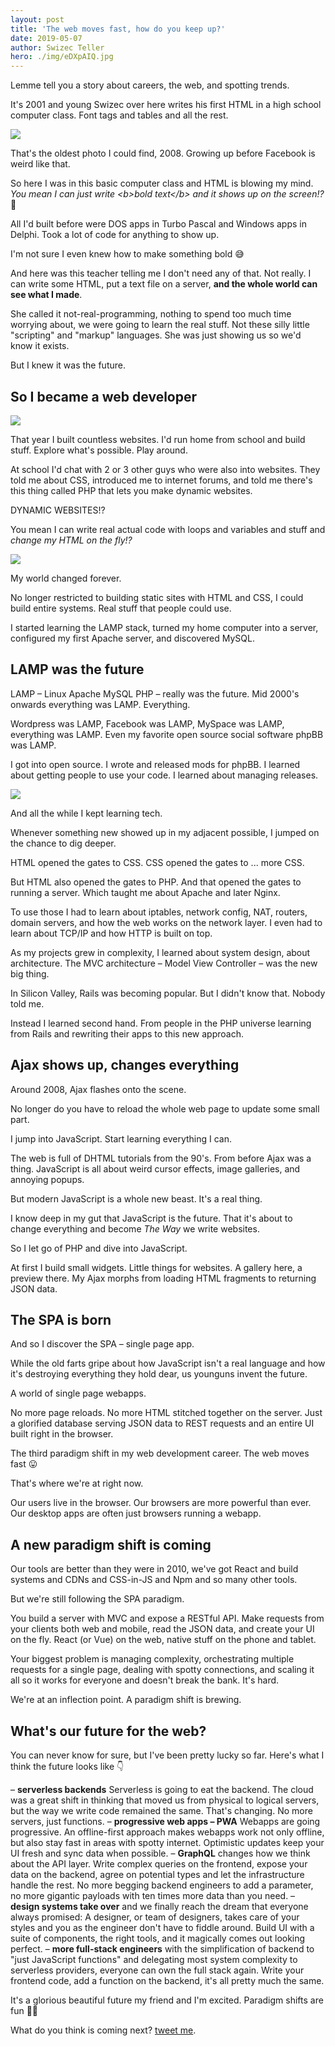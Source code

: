 ```yaml
---
layout: post
title: 'The web moves fast, how do you keep up?'
date: 2019-05-07
author: Swizec Teller
hero: ./img/eDXpAIQ.jpg
---
```

Lemme tell you a story about careers, the web, and spotting trends.





It's 2001 and young Swizec over here writes his first HTML in a high school computer class. Font tags and tables and all the rest.



![](./img/eDXpAIQ.jpg)



That's the oldest photo I could find, 2008. Growing up before Facebook is weird like that.



So here I was in this basic computer class and HTML is blowing my mind. _You mean I can just write &lt;b>bold text&lt;/b> and it shows up on the screen!?_ 🤯



All I'd built before were DOS apps in Turbo Pascal and Windows apps in Delphi. Took a lot of code for anything to show up.



I'm not sure I even knew how to make something bold 😅



And here was this teacher telling me I don't need any of that. Not really. I can write some HTML, put a text file on a server, **and the whole world can see what I made**.



She called it not-real-programming, nothing to spend too much time worrying about, we were going to learn the real stuff. Not these silly little "scripting" and "markup" languages. She was just showing us so we'd know it exists.



But I knew it was the future.



## So I became a web developer



![](./img/system-files-5464be-25342b82b69f000b5c-h_1024,dpr_2-pjpjdabomb_4u2cGIFSconstruction.gif)



That year I built countless websites. I'd run home from school and build stuff. Explore what's possible. Play around.



At school I'd chat with 2 or 3 other guys who were also into websites. They told me about CSS, introduced me to internet forums, and told me there's this thing called PHP that lets you make dynamic websites.



DYNAMIC WEBSITES!?



You mean I can write real actual code with loops and variables and stuff and _change my HTML on the fly!?_



![](./img/media-xB1RqLGoBNh3W-giphy.gif)



My world changed forever.



No longer restricted to building static sites with HTML and CSS, I could build entire systems. Real stuff that people could use.



I started learning the LAMP stack, turned my home computer into a server, configured my first Apache server, and discovered MySQL.



## LAMP was the future



LAMP – Linux Apache MySQL PHP – really was the future. Mid 2000's onwards everything was LAMP. Everything.



Wordpress was LAMP, Facebook was LAMP, MySpace was LAMP, everything was LAMP. Even my favorite open source social software phpBB was LAMP.



I got into open source. I wrote and released mods for phpBB. I learned about getting people to use your code. I learned about managing releases.



![](./img/vA7WjXd.png)



And all the while I kept learning tech.



Whenever something new showed up in my adjacent possible, I jumped on the chance to dig deeper.



HTML opened the gates to CSS. CSS opened the gates to ... more CSS.



But HTML also opened the gates to PHP. And that opened the gates to running a server. Which taught me about Apache and later Nginx.



To use those I had to learn about iptables, network config, NAT, routers, domain servers, and how the web works on the network layer. I even had to learn about TCP/IP and how HTTP is built on top.



As my projects grew in complexity, I learned about system design, about architecture. The MVC architecture – Model View Controller – was the new big thing.



In Silicon Valley, Rails was becoming popular. But I didn't know that. Nobody told me.



Instead I learned second hand. From people in the PHP universe learning from Rails and rewriting their apps to this new approach.



## Ajax shows up, changes everything



Around 2008, Ajax flashes onto the scene.



No longer do you have to reload the whole web page to update some small part.



I jump into JavaScript. Start learning everything I can.



The web is full of DHTML tutorials from the 90's. From before Ajax was a thing. JavaScript is all about weird cursor effects, image galleries, and annoying popups.



But modern JavaScript is a whole new beast. It's a real thing.



I know deep in my gut that JavaScript is the future. That it's about to change everything and become _The Way_ we write websites.



So I let go of PHP and dive into JavaScript.



At first I build small widgets. Little things for websites. A gallery here, a preview there. My Ajax morphs from loading HTML fragments to returning JSON data.



## The SPA is born



And so I discover the SPA – single page app.



While the old farts gripe about how JavaScript isn't a real language and how it's destroying everything they hold dear, us younguns invent the future.



A world of single page webapps.



No more page reloads. No more HTML stitched together on the server. Just a glorified database serving JSON data to REST requests and an entire UI built right in the browser.



The third paradigm shift in my web development career. The web moves fast 😛



That's where we're at right now.



Our users live in the browser. Our browsers are more powerful than ever. Our desktop apps are often just browsers running a webapp.



## A new paradigm shift is coming



Our tools are better than they were in 2010, we've got React and build systems and CDNs and CSS-in-JS and Npm and so many other tools.



But we're still following the SPA paradigm.



You build a server with MVC and expose a RESTful API. Make requests from your clients both web and mobile, read the JSON data, and create your UI on the fly. React (or Vue) on the web, native stuff on the phone and tablet.



Your biggest problem is managing complexity, orchestrating multiple requests for a single page, dealing with spotty connections, and scaling it all so it works for everyone and doesn't break the bank. It's hard.



We're at an inflection point. A paradigm shift is brewing.



## What's our future for the web?



You can never know for sure, but I've been pretty lucky so far. Here's what I think the future looks like 👇



– **serverless backends** Serverless is going to eat the backend. The cloud was a great shift in thinking that moved us from physical to logical servers, but the way we write code remained the same. That's changing. No more servers, just functions. – **progressive web apps – PWA** Webapps are going progressive. An offline-first approach makes webapps work not only offline, but also stay fast in areas with spotty internet. Optimistic updates keep your UI fresh and sync data when possible. – **GraphQL** changes how we think about the API layer. Write complex queries on the frontend, expose your data on the backend, agree on potential types and let the infrastructure handle the rest. No more begging backend engineers to add a parameter, no more gigantic payloads with ten times more data than you need. – **design systems take over** and we finally reach the dream that everyone always promised: A designer, or team of designers, takes care of your styles and you as the engineer don't have to fiddle around. Build UI with a suite of components, the right tools, and it magically comes out looking perfect. – **more full-stack engineers** with the simplification of backend to "just JavaScript functions" and delegating most system complexity to serverless providers, everyone can own the full stack again. Write your frontend code, add a function on the backend, it's all pretty much the same.



It's a glorious beautiful future my friend and I'm excited. Paradigm shifts are fun 🏄‍♀️



What do you think is coming next? [tweet me](https://twitter.com/swizec).